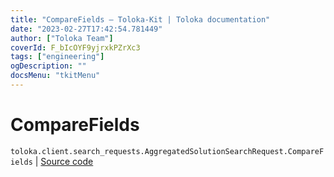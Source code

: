 ```yaml
---
title: "CompareFields — Toloka-Kit | Toloka documentation"
date: "2023-02-27T17:42:54.781449"
author: ["Toloka Team"]
coverId: F_bIcOYF9yjrxkPZrXc3
tags: ["engineering"]
ogDescription: ""
docsMenu: "tkitMenu"
---
```


# CompareFields
`toloka.client.search_requests.AggregatedSolutionSearchRequest.CompareFields` | [Source code](https://github.com/Toloka/toloka-kit/blob/v1.1.4/src/client/search_requests.py#L480)